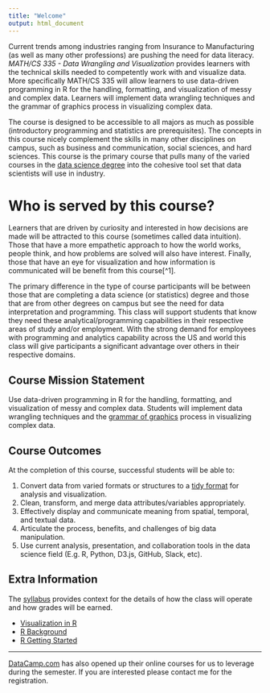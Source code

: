 ```yaml
---
title: "Welcome"
output: html_document
---
```


Current trends among industries ranging from Insurance to Manufacturing (as well as many other professions) are pushing the need for data literacy. *MATH/CS 335 - Data Wrangling and Visualization* provides learners with the technical skills needed to competently work with and visualize data.  More specifically MATH/CS 335 will allow learners to use data-driven programming in R for the handling, formatting, and visualization of messy and complex data.  Learners will implement data wrangling techniques and the grammar of graphics process in visualizing complex data.

The course is designed to be accessible to all majors as much as possible (introductory programming and statistics are prerequisites). The concepts in this course nicely complement the skills in many other disciplines on campus, such as business and communication, social sciences, and hard sciences. This course is the primary course that pulls many of the varied courses in the [data science degree](http://www.byui.edu/mathematics/data-science){target="blank"} into the cohesive tool set that data scientists will use in industry.  

# Who is served by this course?

Learners that are driven by curiosity and interested in how decisions are made will be attracted to this course (sometimes called data intuition).  Those that have a more empathetic approach to how the world works, people think, and how problems are solved will also have interest.  Finally, those that have an eye for visualization and how information is communicated will be benefit from this course[^1].  

The primary difference in the type of course participants will be between those that are completing a data science (or statistics) degree and those that are from other degrees on campus but see the need for data interpretation and programming.  This class will support students that know they need these analytical/programming capabilities in their respective areas of study and/or employment. With the strong demand for employees with programming and analytics capability across the US and world this class will give participants a significant advantage over others in their respective domains.

## Course Mission Statement

Use data-driven programming in R for the handling, formatting, and visualization of messy and complex data.  Students will implement data wrangling techniques and the [grammar of graphics](http://vita.had.co.nz/papers/layered-grammar.html){target="blank"} process in visualizing complex data.

## Course Outcomes

At the completion of this course, successful students will be able to:

1.	Convert data from varied formats or structures to a [tidy format](http://vita.had.co.nz/papers/tidy-data.html){target="blank"} for analysis and visualization.
2.	Clean, transform, and merge data attributes/variables appropriately.
3.	Effectively display and communicate meaning from spatial, temporal, and textual data.
4.	Articulate the process, benefits, and challenges of big data manipulation.
5.	Use current analysis, presentation, and collaboration tools in the data science field (E.g. R, Python, D3.js, GitHub, Slack, etc).

## Extra Information

The [syllabus](syllabus.html) provides context for the details of how the class will operate and how grades will be earned.

* [Visualization in R](r_visualization.html)
* [R Background](r_background.html)
* [R Getting Started](r_help.html)

----

[DataCamp.com](https://www.datacamp.com){target="blank"} has also opened up their online courses for us to leverage during the semester.  If you are interested please contact me for the registration.